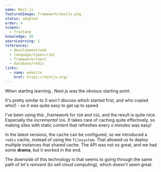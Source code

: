 ```yaml
---
name: Next.js
featuredImage: framework/nextjs.png
status: adopted
order: 4
scopes:
  - frontend
knowledge: 50
yearsLearning: 1
references:
  - development/web
  - language/typescript
  - framework/react
  - database/redis
links:
  - name: website
    href: https://nextjs.org/
---
```


When starting learning [](framework/react), Next.js was the obvious starting point.

It's pretty similar to [](framework/nuxt) (I won't discuss which started first, and who copied who!) - so it was quite easy to get up to speed.

I've been using this \_framework for `SSR` and `SSG`, and the result is quite nice. Especially the _incremental_ `SSG`. It takes care of caching quite effectively, so making sites with static content that refreshes every _x minutes_ was easy!

In the latest versions, the cache can be configured, so we introduced a `redis` cache, instead of using the `filesystem`. That allowed us to deploy multiple instances that shared cache. The API was not so great, and we had some **drama**, but it worked in the end.

The downside of this technology is that seems to going through the same path of _let's reinvent [](language/php)_ (to sell cloud computing), which doesn't seem great.
